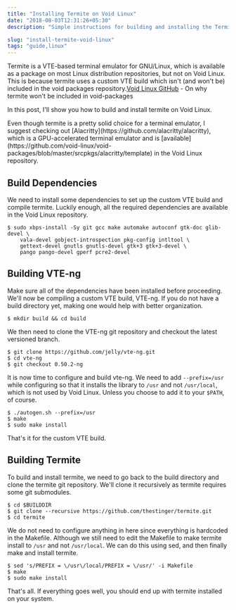 ```yaml
---
title: "Installing Termite on Void Linux"
date: "2018-08-03T12:31:26+05:30"
description: "Simple instructions for building and installing the Termite terminal emulator on Void Linux using a custom VTE build."

slug: "install-termite-void-linux"
tags: "guide,linux"
---
```


Termite is a VTE-based terminal emulator for GNU/Linux, which is available as a package on most Linux distribution repositories, but not on Void Linux. This is because termite uses a custom VTE build which isn't (and won't be) included in the void packages repository.<Sidenote id="1">[Void Linux GitHub](https://github.com/void-linux/void-packages/issues/9769#issuecomment-472585514) - On why termite won't be included in void-packages</Sidenote>

In this post, I'll show you how to build and install termite on Void Linux.

<Message>
  Even though termite is a pretty solid choice for a terminal emulator, I
  suggest checking out [Alacritty](https://github.com/alacritty/alacritty),
  which is a GPU-accelerated terminal emulator and is
  [available](https://github.com/void-linux/void-packages/blob/master/srcpkgs/alacritty/template)
  in the Void Linux repository.
</Message>

## Build Dependencies

We need to install some dependencies to set up the custom VTE build and compile termite. Luckily enough, all the required dependencies are available in the Void Linux repository.

```console title="Terminal"
$ sudo xbps-install -Sy git gcc make automake autoconf gtk-doc glib-devel \
	vala-devel gobject-introspection pkg-config intltool \
	gettext-devel gnutls gnutls-devel gtk+3 gtk+3-devel \
	pango pango-devel gperf pcre2-devel
```

## Building VTE-ng

Make sure all of the dependencies have been installed before proceeding. We'll now be compiling a custom VTE build, VTE-ng. If you do not have a build directory yet, making one would help with better organization.

```console
$ mkdir build && cd build
```

We then need to clone the VTE-ng git repository and checkout the latest versioned branch.

```console
$ git clone https://github.com/jelly/vte-ng.git
$ cd vte-ng
$ git checkout 0.50.2-ng
```

It is now time to configure and build vte-ng. We need to add `--prefix=/usr` while configuring so that it installs the library to `/usr` and not `/usr/local`, which is not used by Void Linux. Unless you choose to add it to your `$PATH`, of course.

```console
$ ./autogen.sh --prefix=/usr
$ make
$ sudo make install
```

That's it for the custom VTE build.

## Building Termite

To build and install termite, we need to go back to the build directory and clone the termite git repository. We'll clone it recursively as termite requires some git submodules.

```console
$ cd $BUILDDIR
$ git clone --recursive https://github.com/thestinger/termite.git
$ cd termite
```

We do not need to configure anything in here since everything is hardcoded in the Makefile. Although we still need to edit the Makefile to make termite install to `/usr` and not `/usr/local`. We can do this using sed, and then finally make and install termite.

```console
$ sed 's/PREFIX = \/usr\/local/PREFIX = \/usr/' -i Makefile
$ make
$ sudo make install
```

That's all. If everything goes well, you should end up with termite installed on your system.
